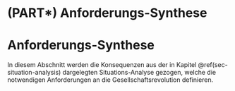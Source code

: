 # (PART\*) Anforderungs-Synthese {-}

# Anforderungs-Synthese {-#chap-consequences}

In diesem Abschnitt werden die Konsequenzen aus der in Kapitel \@ref(sec-situation-analysis) dargelegten Situations-Analyse gezogen,
welche die notwendigen Anforderungen an die Gesellschaftsrevolution definieren.

